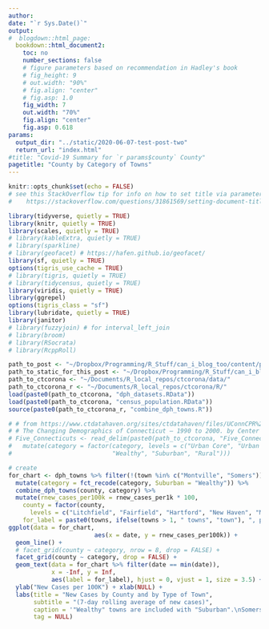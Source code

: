 ```yaml
---
author: 
date: "`r Sys.Date()`"
output:
#  blogdown::html_page:
  bookdown::html_document2:
    toc: no
    number_sections: false
    # figure parameters based on recommendation in Hadley's book
    # fig_height: 9
    # out.width: "90%" 
    # fig.align: "center"
    # fig.asp: 1.0
    fig_width: 7
    out.width: "70%" 
    fig.align: "center"
    fig.asp: 0.618
params: 
  output_dir: "../static/2020-06-07-test-post-two"
  return_url: "index.html"
#title: "Covid-19 Summary for `r params$county` County"
pagetitle: "County by Category of Towns"
---
```


```r
knitr::opts_chunk$set(echo = FALSE)
# see this StackOverflow tip for info on how to set title via parameter:
#    https://stackoverflow.com/questions/31861569/setting-document-title-in-rmarkdown-from-parameters
```

```r
library(tidyverse, quietly = TRUE)
library(knitr, quietly = TRUE)
library(scales, quietly = TRUE)
# library(kableExtra, quietly = TRUE)
# library(sparkline)
# library(geofacet) # https://hafen.github.io/geofacet/
library(sf, quietly = TRUE)
options(tigris_use_cache = TRUE)
# library(tigris, quietly = TRUE)
# library(tidycensus, quietly = TRUE)
library(viridis, quietly = TRUE)
library(ggrepel)
options(tigris_class = "sf")
library(lubridate, quietly = TRUE)
library(janitor)
# library(fuzzyjoin) # for interval_left_join
# library(broom)
# library(RSocrata)
# library(RcppRoll)
```
```r
path_to_post <- "~/Dropbox/Programming/R_Stuff/can_i_blog_too/content/post/2020-03-29-covid19-cases-in-connecticut/"
path_to_static_for_this_post <- "~/Dropbox/Programming/R_Stuff/can_i_blog_too/static/post/2020-06-12-tracking-covid-19-in-connecticut"
path_to_ctcorona <- "~/Documents/R_local_repos/ctcorona/data/"
path_to_ctcorona_r <- "~/Documents/R_local_repos/ctcorona/R/"
load(paste0(path_to_ctcorona, "dph_datasets.RData"))
load(paste0(path_to_ctcorona, "census_population.RData"))
source(paste0(path_to_ctcorona_r, "combine_dph_towns.R"))

# # from https://www.ctdatahaven.org/sites/ctdatahaven/files/UConnCPR%20Changing%20Demographics-5%20CTs%202004.pdf
# # The Changing Demographics of Connecticut — 1990 to 2000. by Center for Population Research  May. 31, 2004
# Five_Connecticuts <- read_delim(paste0(path_to_ctcorona, "Five_Connecticuts.txt"),"\t", escape_double = FALSE, trim_ws = TRUE) %>%
#   mutate(category = factor(category, levels = c("Urban Core", "Urban Periphery",
#                            "Wealthy", "Suburban", "Rural")))

```

```r
# create 
for_chart <- dph_towns %>% filter(!(town %in% c("Montville", "Somers"))) %>% 
  mutate(category = fct_recode(category, Suburban = "Wealthy")) %>% 
  combine_dph_towns(county, category) %>% 
  mutate(rnew_cases_per100k = rnew_cases_per1k * 100,
    county = factor(county,
      levels = c("Litchfield", "Fairfield", "Hartford", "New Haven", "Middlesex", "Tolland", "New London", "Windham")),
    for_label = paste0(towns, ifelse(towns > 1, " towns", "town"), ", pop=", comma(total_pop, accuracy = 1)))
ggplot(data = for_chart,
                        aes(x = date, y = rnew_cases_per100k)) +
  geom_line() +
  # facet_grid(county ~ category, nrow = 8, drop = FALSE) +
  facet_grid(county ~ category, drop = FALSE) +
  geom_text(data = for_chart %>% filter(date == min(date)),
            x = -Inf, y = Inf,
            aes(label = for_label), hjust = 0, vjust = 1, size = 3.5) +
  ylab("New Cases per 100K") + xlab(NULL) +
  labs(title = "New Cases by County and by Type of Town",
       subtitle = "(7-day rolling average of new cases)",
       caption = '"Wealthy" towns are included with "Suburban".\nSomers and Montville are omitted because prison data may dominate town data.',
       tag = NULL)

```

